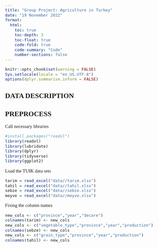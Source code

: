 ```yaml
---
title: "Group Project: Agriculture in Turkey"
date: "19 November 2022"
format:
  html:
    toc: true
    toc-depth: 3
    toc-float: true
    code-fold: true
    code-summary: "Code"
    number-sections: false
---
```

<style>
    body { 
    font-family: Calibri;
    text-align: justify;
    font-size: 11pt;
    div.hidecode + pre {display: none}
    }
</style>

<div class="hidecode">
```r
knitr::opts_chunk$set(warning = FALSE)
Sys.setlocale(locale = "en_US.UTF-8")
options(dplyr.summarise.inform = FALSE)
```
</div>

## DATA DESCRIPTION

## PREPROCESS

Call necessary libraries
```r
#install.packages("readxl")
library(readxl)
library(lubridate)
library(dplyr)
library(tidyverse)
library(ggplot2)
```

Load the TUIK data sets

```r
tarim = read_excel("data//tarım.xlsx")
tahil = read_excel("data//tahıl.xlsx")
sebze = read_excel("data//sebze.xlsx")
meyve = read_excel("data//meyve.xlsx")
```

Fixing the column names

```r
new_cols <- c("province","year","decare")
colnames(tarim) <- new_cols
new_cols <- c("vegetable_type","province","year","production")
colnames(sebze) <- new_cols
new_cols <- c("grain_type","province","year","production")
colnames(tahil) <- new_cols
```
